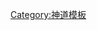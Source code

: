 {{Sidebar with collapsible lists
| name = 神道
| title = [[神道]]
| image = [[File:Icon of Shinto.svg|90px]]
| style = width:200px;
| listtitlestyle = background: #FF9060;text-align: center;
| listclass = hlist

| list1title = 基礎
| list1 = * [[神道]]
* [[日本神話]]
* [[神 (神道)|神]]
* [[日本神祇列表]]
| list2title = 資料
| list2 = * [[日本書紀]]
* [[古事記]]
* [[先代舊事本紀]]
* [[古語拾遺]]
* [[古風土記|風土記]]
* [[延喜式]]
| list3title  = 神社
| list3 = * [[神社]]
* [[日本神社列表]]
* [[台灣神社列表]]
* [[神社本廳]]
| list4title  = 祭祀與祭禮
| list4  = * [[祭 (日本)|祭]]
* {{Link-ja|祝詞 (神道)|祝詞|祝詞}}
| list5title  = 物品道具
| list5  = * [[御朱印]]
* [[繪馬]]
* [[御守]]
* [[千社札]]
* [[和弓|破魔弓•破魔矢]]
* [[燈籠 (建築裝飾)|石燈籠]]
* [[神馬]]
| list6title = 關連用語
| list6 = * {{Link-ja|神道用語列表|神道用語一覧}}
* [[神佛習合]]
* [[神佛分離]]
* [[廢佛毀釋]]
* [[修驗道]]
* [[民俗学]]
* [[國學 (日本)|國學]]
* [[国家神道]]
* {{Link-ja|教派神道}}
}}<noinclude>[[Category:神道模板]]</noinclude>